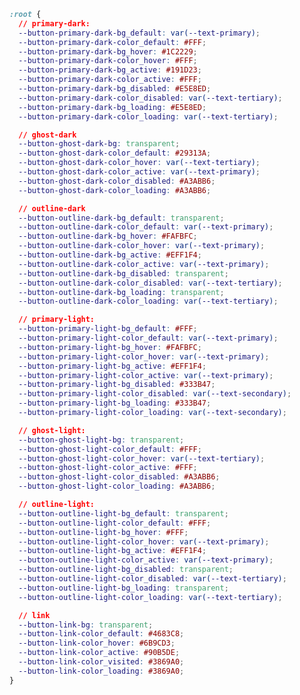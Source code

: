 ```css
:root {
  // primary-dark:
  --button-primary-dark-bg_default: var(--text-primary);
  --button-primary-dark-color_default: #FFF;
  --button-primary-dark-bg_hover: #1C2229;
  --button-primary-dark-color_hover: #FFF;
  --button-primary-dark-bg_active: #191D23;
  --button-primary-dark-color_active: #FFF;
  --button-primary-dark-bg_disabled: #E5E8ED;
  --button-primary-dark-color_disabled: var(--text-tertiary);
  --button-primary-dark-bg_loading: #E5E8ED;
  --button-primary-dark-color_loading: var(--text-tertiary);

  // ghost-dark
  --button-ghost-dark-bg: transparent;
  --button-ghost-dark-color_default: #29313A;
  --button-ghost-dark-color_hover: var(--text-tertiary);
  --button-ghost-dark-color_active: var(--text-primary);
  --button-ghost-dark-color_disabled: #A3ABB6;
  --button-ghost-dark-color_loading: #A3ABB6;

  // outline-dark
  --button-outline-dark-bg_default: transparent;
  --button-outline-dark-color_default: var(--text-primary);
  --button-outline-dark-bg_hover: #FAFBFC;
  --button-outline-dark-color_hover: var(--text-primary);
  --button-outline-dark-bg_active: #EFF1F4;
  --button-outline-dark-color_active: var(--text-primary);
  --button-outline-dark-bg_disabled: transparent;
  --button-outline-dark-color_disabled: var(--text-tertiary);
  --button-outline-dark-bg_loading: transparent;
  --button-outline-dark-color_loading: var(--text-tertiary);

  // primary-light:
  --button-primary-light-bg_default: #FFF;
  --button-primary-light-color_default: var(--text-primary);
  --button-primary-light-bg_hover: #FAFBFC;
  --button-primary-light-color_hover: var(--text-primary);
  --button-primary-light-bg_active: #EFF1F4;
  --button-primary-light-color_active: var(--text-primary);
  --button-primary-light-bg_disabled: #333B47;
  --button-primary-light-color_disabled: var(--text-secondary);
  --button-primary-light-bg_loading: #333B47;
  --button-primary-light-color_loading: var(--text-secondary);

  // ghost-light:
  --button-ghost-light-bg: transparent;
  --button-ghost-light-color_default: #FFF;
  --button-ghost-light-color_hover: var(--text-tertiary);
  --button-ghost-light-color_active: #FFF;
  --button-ghost-light-color_disabled: #A3ABB6;
  --button-ghost-light-color_loading: #A3ABB6;

  // outline-light:
  --button-outline-light-bg_default: transparent;
  --button-outline-light-color_default: #FFF;
  --button-outline-light-bg_hover: #FFF;
  --button-outline-light-color_hover: var(--text-primary);
  --button-outline-light-bg_active: #EFF1F4;
  --button-outline-light-color_active: var(--text-primary);
  --button-outline-light-bg_disabled: transparent;
  --button-outline-light-color_disabled: var(--text-tertiary);
  --button-outline-light-bg_loading: transparent;
  --button-outline-light-color_loading: var(--text-tertiary);

  // link
  --button-link-bg: transparent;
  --button-link-color_default: #4683C8;
  --button-link-color_hover: #6B9CD3;
  --button-link-color_active: #90B5DE;
  --button-link-color_visited: #3869A0;
  --button-link-color_loading: #3869A0;
}
```